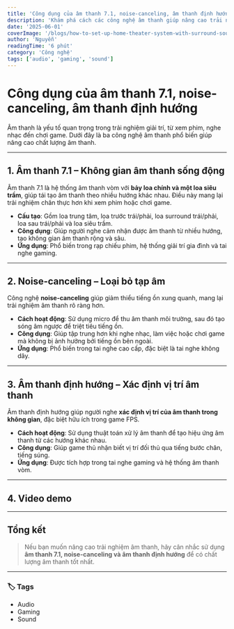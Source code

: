 ---
title: 'Công dụng của âm thanh 7.1, noise-canceling, âm thanh định hướng'
description: 'Khám phá cách các công nghệ âm thanh giúp nâng cao trải nghiệm nghe nhạc, xem phim và chơi game.'
date: '2025-06-01'
coverImage: '/blogs/how-to-set-up-home-theater-system-with-surround-sound.jpg'
author: 'Nguyễn'
readingTime: '6 phút'
category: 'Công nghệ'
tags: ['audio', 'gaming', 'sound']
---


# Công dụng của âm thanh 7.1, noise-canceling, âm thanh định hướng

Âm thanh là yếu tố quan trọng trong trải nghiệm giải trí, từ xem phim, nghe nhạc đến chơi game. Dưới đây là ba công nghệ âm thanh phổ biến giúp nâng cao chất lượng âm thanh.

---

## 1. Âm thanh 7.1 – Không gian âm thanh sống động
Âm thanh 7.1 là hệ thống âm thanh vòm với **bảy loa chính và một loa siêu trầm**, giúp tái tạo âm thanh theo nhiều hướng khác nhau. Điều này mang lại trải nghiệm chân thực hơn khi xem phim hoặc chơi game.

- **Cấu tạo**: Gồm loa trung tâm, loa trước trái/phải, loa surround trái/phải, loa sau trái/phải và loa siêu trầm.
- **Công dụng**: Giúp người nghe cảm nhận được âm thanh từ nhiều hướng, tạo không gian âm thanh rộng và sâu.
- **Ứng dụng**: Phổ biến trong rạp chiếu phim, hệ thống giải trí gia đình và tai nghe gaming.

---

## 2. Noise-canceling – Loại bỏ tạp âm
Công nghệ **noise-canceling** giúp giảm thiểu tiếng ồn xung quanh, mang lại trải nghiệm âm thanh rõ ràng hơn.

- **Cách hoạt động**: Sử dụng micro để thu âm thanh môi trường, sau đó tạo sóng âm ngược để triệt tiêu tiếng ồn.
- **Công dụng**: Giúp tập trung hơn khi nghe nhạc, làm việc hoặc chơi game mà không bị ảnh hưởng bởi tiếng ồn bên ngoài.
- **Ứng dụng**: Phổ biến trong tai nghe cao cấp, đặc biệt là tai nghe không dây.

---

## 3. Âm thanh định hướng – Xác định vị trí âm thanh
Âm thanh định hướng giúp người nghe **xác định vị trí của âm thanh trong không gian**, đặc biệt hữu ích trong game FPS.

- **Cách hoạt động**: Sử dụng thuật toán xử lý âm thanh để tạo hiệu ứng âm thanh từ các hướng khác nhau.
- **Công dụng**: Giúp game thủ nhận biết vị trí đối thủ qua tiếng bước chân, tiếng súng.
- **Ứng dụng**: Được tích hợp trong tai nghe gaming và hệ thống âm thanh vòm.

---

## 4. Video demo

<YoutubeEmbed videoId="dQw4w9WgXcQ" />

---

## Tổng kết

> Nếu bạn muốn nâng cao trải nghiệm âm thanh, hãy cân nhắc sử dụng **âm thanh 7.1, noise-canceling và âm thanh định hướng** để có chất lượng âm thanh tốt nhất.

---

### 🏷️ Tags

- Audio
- Gaming
- Sound
